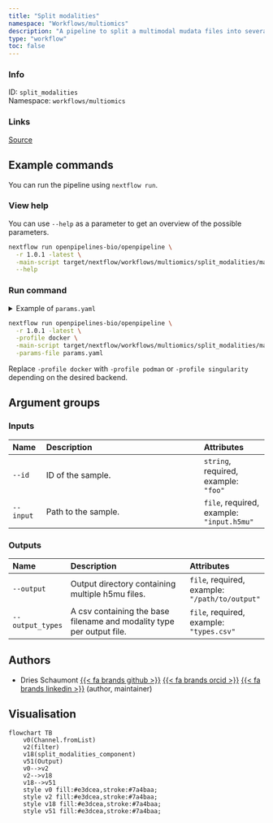```yaml
---
title: "Split modalities"
namespace: "Workflows/multiomics"
description: "A pipeline to split a multimodal mudata files into several unimodal mudata files."
type: "workflow"
toc: false
---
```


::: {.column-margin}

### Info

ID: `split_modalities`  
Namespace: `workflows/multiomics`

### Links
[Source](https://github.com/openpipelines-bio/openpipeline/blob/1.0.1/src/workflows/multiomics/split_modalities/config.vsh.yaml){.btn-action .btn-sm .btn-info .btn role="button"}

:::



## Example commands

You can run the pipeline using `nextflow run`.

### View help

You can use `--help` as a parameter to get an overview of the possible parameters.

```bash
nextflow run openpipelines-bio/openpipeline \
  -r 1.0.1 -latest \
  -main-script target/nextflow/workflows/multiomics/split_modalities/main.nf \
  --help
```

### Run command

<details>
<summary>Example of `params.yaml`</summary>
```yaml
# Inputs
id: # please fill in - example: "foo"
input: # please fill in - example: "input.h5mu"

# Outputs
# output: "$id.$key.output.output"
# output_types: "$id.$key.output_types.csv"

# Nextflow input-output arguments
publish_dir: # please fill in - example: "output/"
# param_list: "my_params.yaml"
```
</details>

```bash
nextflow run openpipelines-bio/openpipeline \
  -r 1.0.1 -latest \
  -profile docker \
  -main-script target/nextflow/workflows/multiomics/split_modalities/main.nf \
  -params-file params.yaml
```

:::{.callout-note}
Replace `-profile docker` with `-profile podman` or `-profile singularity` depending on the desired backend.
:::

## Argument groups

### Inputs

|Name      |Description         |Attributes                                |
|:----------|:--------------------------------------------------|:--------------------|
|`--id`    |ID of the sample.   |`string`, required, example: `"foo"`      |
|`--input` |Path to the sample. |`file`, required, example: `"input.h5mu"` |


### Outputs

|Name             |Description                                                           |Attributes                                     |
|:----------|:--------------------------------------------------|:--------------------|
|`--output`       |Output directory containing multiple h5mu files.                      |`file`, required, example: `"/path/to/output"` |
|`--output_types` |A csv containing the base filename and modality type per output file. |`file`, required, example: `"types.csv"`       |

## Authors


  * Dries Schaumont [{{< fa brands github >}}](https://github.com/DriesSchaumont) [{{< fa brands orcid >}}](https://orcid.org/0000-0002-4389-0440) [{{< fa brands linkedin >}}](https://linkedin.com/in/dries-schaumont) (author, maintainer)

## Visualisation

```mermaid
flowchart TB
    v0(Channel.fromList)
    v2(filter)
    v18(split_modalities_component)
    v51(Output)
    v0-->v2
    v2-->v18
    v18-->v51
    style v0 fill:#e3dcea,stroke:#7a4baa;
    style v2 fill:#e3dcea,stroke:#7a4baa;
    style v18 fill:#e3dcea,stroke:#7a4baa;
    style v51 fill:#e3dcea,stroke:#7a4baa;

```

